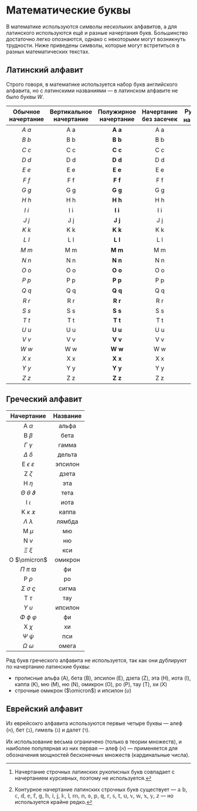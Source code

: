 # Математические буквы {#math_letters}

В математике используются символы нескольких алфавитов, а для латинского используются ещё и разные начертания букв. Большинство достаточно легко опознаются, однако с некоторыми могут возникнуть трудности. Ниже приведены символы, которые могут встретиться в разных математических текстах.


## Латинский алфавит {#math-letters-latin}

Строго говоря, в математике используется набор букв английского алфавита, но с латинскими названиями --- в латинском алфавите не было буквы $W$.

|Обычное начертание|Вертикальное начертание|Полужирное начертание|Начертание без засечек|Рукописное начертание[^mathcal_small]|Контурное начертание[^mathbb_small]|Готическое начертание|Название|
|:---:|:---:|:---:|:---:|:---:|:---:|:---:|:---:|
|$A$ $a$|$\mathrm A$ $\mathrm a$|$\mathbf A$ $\mathbf a$|$\mathsf A$ $\mathsf a$|$\mathcal A$|$\mathbb A$|$\mathfrak A$ $\mathfrak a$|а|
|$B$ $b$|$\mathrm B$ $\mathrm b$|$\mathbf B$ $\mathbf b$|$\mathsf B$ $\mathsf b$|$\mathcal B$|$\mathbb B$|$\mathfrak B$ $\mathfrak b$|бэ|
|$C$ $c$|$\mathrm C$ $\mathrm c$|$\mathbf C$ $\mathbf c$|$\mathsf C$ $\mathsf c$|$\mathcal C$|$\mathbb C$|$\mathfrak C$ $\mathfrak c$|цэ|
|$D$ $d$|$\mathrm D$ $\mathrm d$|$\mathbf D$ $\mathbf d$|$\mathsf D$ $\mathsf d$|$\mathcal D$|$\mathbb D$|$\mathfrak D$ $\mathfrak d$|дэ|
|$E$ $e$|$\mathrm E$ $\mathrm e$|$\mathbf E$ $\mathbf e$|$\mathsf E$ $\mathsf e$|$\mathcal E$|$\mathbb E$|$\mathfrak E$ $\mathfrak e$|е|
|$F$ $f$|$\mathrm F$ $\mathrm f$|$\mathbf F$ $\mathbf f$|$\mathsf F$ $\mathsf f$|$\mathcal F$|$\mathbb F$|$\mathfrak F$ $\mathfrak f$|эф|
|$G$ $g$|$\mathrm G$ $\mathrm g$|$\mathbf G$ $\mathbf g$|$\mathsf G$ $\mathsf g$|$\mathcal G$|$\mathbb G$|$\mathfrak G$ $\mathfrak g$|жэ|
|$H$ $h$|$\mathrm H$ $\mathrm h$|$\mathbf H$ $\mathbf h$|$\mathsf H$ $\mathsf h$|$\mathcal H$|$\mathbb H$|$\mathfrak H$ $\mathfrak h$|аш|
|$I$ $i$|$\mathrm I$ $\mathrm i$|$\mathbf I$ $\mathbf i$|$\mathsf I$ $\mathsf i$|$\mathcal I$|$\mathbb I$|$\mathfrak I$ $\mathfrak i$|и|
|$J$ $j$|$\mathrm J$ $\mathrm j$|$\mathbf J$ $\mathbf j$|$\mathsf J$ $\mathsf j$|$\mathcal J$|$\mathbb J$|$\mathfrak J$ $\mathfrak j$|йот|
|$K$ $k$|$\mathrm K$ $\mathrm k$|$\mathbf K$ $\mathbf k$|$\mathsf K$ $\mathsf k$|$\mathcal K$|$\mathbb K$|$\mathfrak K$ $\mathfrak k$|ка|
|$L$ $l$|$\mathrm L$ $\mathrm l$|$\mathbf L$ $\mathbf l$|$\mathsf L$ $\mathsf l$|$\mathcal L$|$\mathbb L$|$\mathfrak L$ $\mathfrak l$|эль|
|$M$ $m$|$\mathrm M$ $\mathrm m$|$\mathbf M$ $\mathbf m$|$\mathsf M$ $\mathsf m$|$\mathcal M$|$\mathbb M$|$\mathfrak M$ $\mathfrak m$|эм|
|$N$ $n$|$\mathrm N$ $\mathrm n$|$\mathbf N$ $\mathbf n$|$\mathsf N$ $\mathsf n$|$\mathcal N$|$\mathbb N$|$\mathfrak N$ $\mathfrak n$|эн|
|$O$ $o$|$\mathrm O$ $\mathrm o$|$\mathbf O$ $\mathbf o$|$\mathsf O$ $\mathsf o$|$\mathcal O$|$\mathbb O$|$\mathfrak O$ $\mathfrak o$|о|
|$P$ $p$|$\mathrm P$ $\mathrm p$|$\mathbf P$ $\mathbf p$|$\mathsf P$ $\mathsf p$|$\mathcal P$|$\mathbb P$|$\mathfrak P$ $\mathfrak p$|пэ|
|$Q$ $q$|$\mathrm Q$ $\mathrm q$|$\mathbf Q$ $\mathbf q$|$\mathsf Q$ $\mathsf q$|$\mathcal Q$|$\mathbb Q$|$\mathfrak Q$ $\mathfrak q$|ку|
|$R$ $r$|$\mathrm R$ $\mathrm r$|$\mathbf R$ $\mathbf r$|$\mathsf R$ $\mathsf r$|$\mathcal R$|$\mathbb R$|$\mathfrak R$ $\mathfrak r$|эр|
|$S$ $s$|$\mathrm S$ $\mathrm s$|$\mathbf S$ $\mathbf s$|$\mathsf S$ $\mathsf s$|$\mathcal S$|$\mathbb S$|$\mathfrak S$ $\mathfrak s$|эс|
|$T$ $t$|$\mathrm T$ $\mathrm t$|$\mathbf T$ $\mathbf t$|$\mathsf T$ $\mathsf t$|$\mathcal T$|$\mathbb T$|$\mathfrak T$ $\mathfrak t$|тэ|
|$U$ $u$|$\mathrm U$ $\mathrm u$|$\mathbf U$ $\mathbf u$|$\mathsf U$ $\mathsf u$|$\mathcal U$|$\mathbb U$|$\mathfrak U$ $\mathfrak u$|у|
|$V$ $v$|$\mathrm V$ $\mathrm v$|$\mathbf V$ $\mathbf v$|$\mathsf V$ $\mathsf v$|$\mathcal V$|$\mathbb V$|$\mathfrak V$ $\mathfrak v$|вэ|
|$W$ $w$|$\mathrm W$ $\mathrm w$|$\mathbf W$ $\mathbf w$|$\mathsf W$ $\mathsf w$|$\mathcal W$|$\mathbb W$|$\mathfrak W$ $\mathfrak w$|дубль вэ|
|$X$ $x$|$\mathrm X$ $\mathrm x$|$\mathbf X$ $\mathbf x$|$\mathsf X$ $\mathsf x$|$\mathcal X$|$\mathbb X$|$\mathfrak X$ $\mathfrak x$|икс|
|$Y$ $y$|$\mathrm Y$ $\mathrm y$|$\mathbf Y$ $\mathbf y$|$\mathsf Y$ $\mathsf y$|$\mathcal Y$|$\mathbb Y$|$\mathfrak Y$ $\mathfrak y$|игрек|
|$Z$ $z$|$\mathrm Z$ $\mathrm z$|$\mathbf Z$ $\mathbf z$|$\mathsf Z$ $\mathsf z$|$\mathcal Z$|$\mathbb Z$|$\mathfrak Z$ $\mathfrak z$|зет|

[^mathcal_small]: Начертание строчных латинских рукописных букв совпадает с начертанием курсивных, поэтому не используется.
[^mathbb_small]: Контурное начертание латинских строчных букв существует --- $\mathbb a$
$\mathbb b$,
$\mathbb c$,
$\mathbb d$,
$\mathbb e$,
$\mathbb f$,
$\mathbb g$,
$\mathbb h$,
$\mathbb i$,
$\mathbb j$,
$\mathbb k$,
$\mathbb l$,
$\mathbb m$,
$\mathbb n$,
$\mathbb o$,
$\mathbb p$,
$\mathbb q$,
$\mathbb r$,
$\mathbb s$,
$\mathbb t$,
$\mathbb u$,
$\mathbb v$,
$\mathbb w$,
$\mathbb x$,
$\mathbb y$,
$\mathbb z$ --- но используется крайне редко.


## Греческий алфавит {#math-letters-greek}

|Начертание|Название|
|:---:|:---:|
|$\mathrm A$ $\alpha$|альфа|
|$\mathrm B$ $\beta$|бета|
|$\Gamma$ $\gamma$|гамма|
|$\Delta$ $\delta$|дельта|
|$\mathrm E$ $\epsilon$ $\varepsilon$|эпсилон|
|$\mathrm Z$ $\zeta$|дзета|
|$\mathrm H$ $\eta$|эта|
|$\Theta$ $\theta$ $\vartheta$|тета|
|$\mathrm I$ $\iota$|иота|
|$\mathrm K$ $\kappa$ $\varkappa$|каппа|
|$\Lambda$ $\lambda$|лямбда|
|$\mathrm M$ $\mu$|мю|
|$\mathrm N$ $\nu$|ню|
|$\Xi$ $\xi$|кси|
|$\mathrm O$ $\omicron$|омикрон|
|$\Pi$ $\pi$ $\varpi$|фи|
|$\mathrm P$ $\rho$|ро|
|$\Sigma$ $\sigma$ $\varsigma$|сигма|
|$\mathrm T$ $\tau$|тау|
|$\Upsilon$ $\upsilon$|ипсилон|
|$\Phi$ $\phi$ $\varphi$|фи|
|$\mathrm X$ $\chi$|хи|
|$\Psi$ $\psi$|пси|
|$\Omega$ $\omega$|омега|

Ряд букв греческого алфавита не используется, так как они дублируют по начертанию латинские буквы:

* прописные альфа ($\mathrm A$), бета ($\mathrm B$), эпсилон ($\mathrm E$), дзета ($\mathrm Z$), эта ($\mathrm H$), иота ($\mathrm I$), каппа ($\mathrm K$), мю ($\mathrm M$), ню ($\mathrm N$), омикрон ($\mathrm O$), ро ($\mathrm P$), тау ($\mathrm T$), хи ($\mathrm X$)
* строчные омикрон ($\omicron$) и ипсилон ($\upsilon$)


## Еврейский алфавит

Из еврейсокго алфавита используются первые четыре буквы --- алеф ($\aleph$), бет ($\beth$), гимель ($\gimel$) и далет ($\daleth$). 

Их использование весьма ограничено (только в теории множеств), и наиболее популярная из них первая --- алеф ($\aleph$) --- применяется для обозначения мощностей бесконечных множеств (кардинальные числа).
